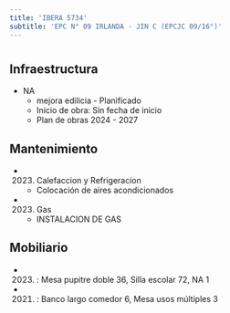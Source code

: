 ```yaml
---
title: 'IBERA 5734'
subtitle: 'EPC N° 09 IRLANDA - JIN C (EPCJC 09/16°)'
---
```


#
## Infraestructura

* NA 
    + mejora edilicia - Planificado 
    + Inicio de obra: Sin fecha de inicio 
    + Plan de obras 2024 - 2027 






## Mantenimiento

*  (2023) Calefaccion y Refrigeracion 
    + Colocación de aires acondicionados

*  (2023) Gas 
    + INSTALACION DE GAS





## Mobiliario

*  (2023) : Mesa pupitre doble 36, Silla escolar 72, NA 1 

*  (2021) : Banco largo comedor 6, Mesa usos múltiples 3 



